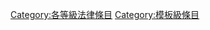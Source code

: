 {{catmore1|[[WikiProject:法律|WikiProject:法律]]}}
{{Articles by Quality|topic=法律|project=法律|format=TOC}}
{{emptycat}}
[[Category:各等級法律條目|Category:各等級法律條目]]
[[Category:模板級條目|Category:模板級條目]]